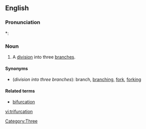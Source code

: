 ==English==

===Pronunciation===
*: {{rhymes|eɪʃən}}

===Noun===
{{en-noun}}

# A [[division]] into three [[branch]]es.

====Synonyms====
* (''division into three branches''): branch, [[branching]], [[fork]], [[forking]]

====Related terms====
* [[bifurcation]]

[[Category:Three]]

[[vi:trifurcation]]